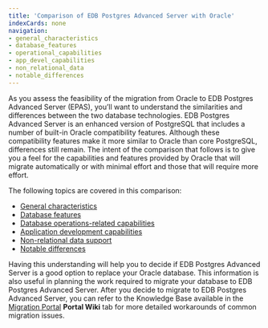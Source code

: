 ```yaml
---
title: 'Comparison of EDB Postgres Advanced Server with Oracle'
indexCards: none
navigation:
- general_characteristics
- database_features
- operational_capabilities
- app_devel_capabilities
- non_relational_data
- notable_differences
---
```


As you assess the feasibility of the migration from Oracle to EDB Postgres Advanced Server (EPAS), you’ll want to understand the similarities and differences between the two database technologies. EDB Postgres Advanced Server is an enhanced version of PostgreSQL that includes a number of built-in Oracle compatibility features.  Although these compatibility features make it more similar to Oracle than core PostgreSQL, differences still remain. The intent of the comparison that follows is to give you a feel for the capabilities and features provided by Oracle that will migrate automatically or with minimal effort and those that will require more effort.  

The following topics are covered in this comparison:
- [General characteristics](general_characteristics/)
- [Database features](database_features/)
- [Database operations-related capabilities](operational_capabilities)
- [Application development capabilities](app_devel_capabilities/)
- [Non-relational data support](non_relational_data/)
- [Notable differences](notable_differences/)

Having this understanding will help you to decide if EDB Postgres Advanced Server is a good option to replace your Oracle database. This information is also useful in planning the work required to migrate your database to EDB Postgres Advanced Server. After you decide to migrate to EDB Postgres Advanced Server, you can refer to the Knowledge Base available in the [Migration Portal](https://migration.enterprisedb.com/) **Portal Wiki** tab for more detailed workarounds of common migration issues.
